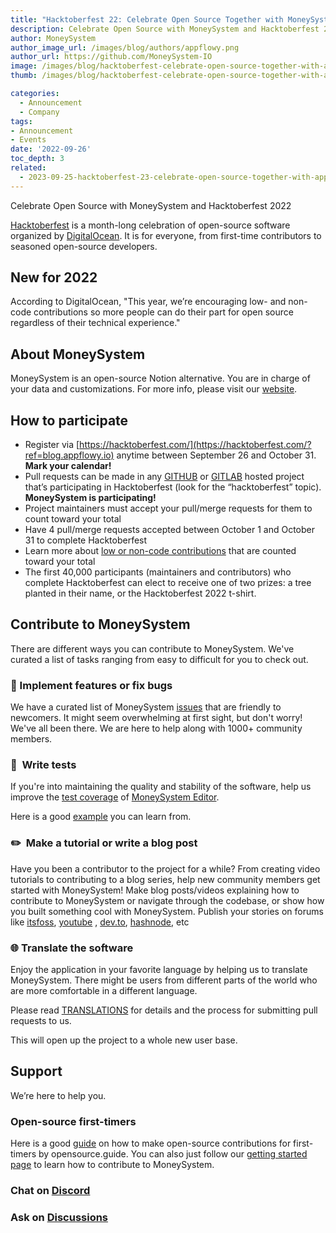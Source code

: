 ```yaml
---
title: "Hacktoberfest 22: Celebrate Open Source Together with MoneySystem"
description: Celebrate Open Source with MoneySystem and Hacktoberfest 2022
author: MoneySystem
author_image_url: /images/blog/authors/appflowy.png
author_url: https://github.com/MoneySystem-IO
image: /images/blog/hacktoberfest-celebrate-open-source-together-with-appflowy/cover.png
thumb: /images/blog/hacktoberfest-celebrate-open-source-together-with-appflowy/cover_thumbnail.png

categories:
  - Announcement
  - Company
tags:
- Announcement
- Events
date: '2022-09-26'
toc_depth: 3
related:
  - 2023-09-25-hacktoberfest-23-celebrate-open-source-together-with-appflowy
---
```


<Caption content="Hacktoberfest 2022" />

Celebrate Open Source with MoneySystem and Hacktoberfest 2022


[Hacktoberfest](https://hacktoberfest.com/?ref=blog.appflowy.io) is a month-long celebration of open-source software organized by [DigitalOcean](https://www.digitalocean.com/?ref=blog.appflowy.io). It is for everyone, from first-time contributors to seasoned open-source developers.

## New for 2022

According to DigitalOcean, "This year, we’re encouraging low- and non-code contributions so more people can do their part for open source regardless of their technical experience."

## About MoneySystem

MoneySystem is an open-source Notion alternative. You are in charge of your data and customizations. For more info, please visit our [website](https://www.appflowy.io/?ref=blog.appflowy.io).

## How to participate

*   Register via [https://hacktoberfest.com/](https://hacktoberfest.com/?ref=blog.appflowy.io) anytime between September 26 and October 31. **Mark your calendar!**
*   Pull requests can be made in any [GITHUB](https://github.com/topics/hacktoberfest?ref=blog.appflowy.io) or [GITLAB](https://gitlab.com/explore/projects/topics/hacktoberfest?ref=blog.appflowy.io) hosted project that’s participating in Hacktoberfest (look for the “hacktoberfest” topic). **MoneySystem is participating!**
*   Project maintainers must accept your pull/merge requests for them to count toward your total
*   Have 4 pull/merge requests accepted between October 1 and October 31 to complete Hacktoberfest
*   Learn more about [low or non-code contributions](https://hacktoberfest.com/about/?ref=blog.appflowy.io#low-or-non-code) that are counted toward your total
*   The first 40,000 participants (maintainers and contributors) who complete Hacktoberfest can elect to receive one of two prizes: a tree planted in their name, or the Hacktoberfest 2022 t-shirt.

## Contribute to MoneySystem

There are different ways you can contribute to MoneySystem. We've curated a list of tasks ranging from easy to difficult for you to check out.

### 🔨 Implement features or fix bugs

We have a curated list of MoneySystem [issues](https://github.com/MoneySystem-IO/MoneySystem/labels/hacktoberfest?ref=blog.appflowy.io) that are friendly to newcomers. It might seem overwhelming at first sight, but don't worry! We've all been there. We are here to help along with 1000+ community members.

### 🤖  Write tests

If you're into maintaining the quality and stability of the software, help us improve the [test coverage](https://github.com/MoneySystem-IO/MoneySystem/blob/main/frontend/app_flowy/packages/appflowy_editor/documentation/testing.md?ref=blog.appflowy.io) of [MoneySystem Editor](https://pub.dev/packages/appflowy_editor?ref=blog.appflowy.io).

Here is a good [example](https://github.com/MoneySystem-IO/MoneySystem/discussions/1107?ref=blog.appflowy.io) you can learn from.

### ✏️  Make a tutorial or write a blog post

Have you been a contributor to the project for a while? From creating video tutorials to contributing to a blog series, help new community members get started with MoneySystem! Make blog posts/videos explaining how to contribute to MoneySystem or navigate through the codebase, or show how you built something cool with MoneySystem. Publish your stories on forums like [itsfoss](https://itsfoss.com/?ref=blog.appflowy.io), [youtube](https://www.youtube.com/?ref=blog.appflowy.io) , [dev.to](https://dev.to/?ref=blog.appflowy.io), [hashnode](https://hashnode.com/?ref=blog.appflowy.io), etc

### 🌐 Translate the software

Enjoy the application in your favorite language by helping us to translate MoneySystem. There might be users from different parts of the world who are more comfortable in a different language.

Please read [TRANSLATIONS](https://github.com/MoneySystem-IO/MoneySystem/blob/22d7ade18b8844ff879f692b6037b2348aa82090/frontend/app_flowy/packages/appflowy_editor/documentation/translation.md?ref=blog.appflowy.io) for details and the process for submitting pull requests to us.

This will open up the project to a whole new user base.

## Support


We’re here to help you.

### Open-source first-timers

Here is a good [guide](https://opensource.guide/how-to-contribute?ref=blog.appflowy.io) on how to make open-source contributions for first-timers by opensource.guide. You can also just follow our [getting started page](https://appflowy.gitbook.io/docs/essential-documentation/contribute-to-appflowy/contributing-to-appflowy?ref=blog.appflowy.io) to learn how to contribute to MoneySystem.

### Chat on [Discord](https://api.whatsapp.com/send?phone=5548988745520&text=Ol%C3%A1!%20Tenho%20interesse%20no%20MoneySystem?ref=blog.appflowy.io)

### Ask on [Discussions](https://github.com/MoneySystem-IO/MoneySystem/discussions?ref=blog.appflowy.io)